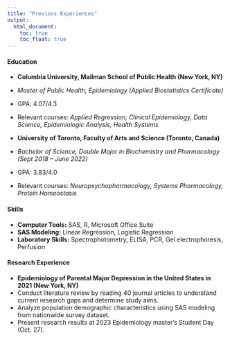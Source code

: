 ```yaml
---
title: "Previous Experiences"
output: 
  html_document:
    toc: true
    toc_float: true
---
```

#### Education
- **Columbia University, Mailman School of Public Health (New York, NY)**
- *Master of Public Health, Epidemiology (Applied Biostatistics Certificate)*
- GPA: 4.07/4.3
- Relevant courses: *Applied Regression, Clinical Epidemiology, Data Science, Epidemiologic Analysis, Health Systems*

- **University of Toronto, Faculty of Arts and Science (Toronto, Canada)**
- *Bachelor of Science, Double Major in Biochemistry and Pharmacology (Sept 2018 – June 2022)*   
- GPA: 3.83/4.0
- Relevant courses: *Neuropsychopharmacology, Systems Pharmacology, Protein Homeostasis*


#### Skills
- **Computer Tools:** SAS, R, Microsoft Office Suite
- **SAS Modeling:** Linear Regression, Logistic Regression
- **Laboratory Skills:** Spectrophotometry, ELISA, PCR, Gel electrophoresis, Perfusion


#### Research Experience
- **Epidemiology of Parental Major Depression in the United States in 2021                   (New York, NY)**
- Conduct literature review by reading 40 journal articles to understand current research gaps and determine study aims.
- Analyze population demographic characteristics using SAS modeling from nationwide survey dataset.
- Present research results at 2023 Epidemiology master’s Student Day (Oct. 27).





